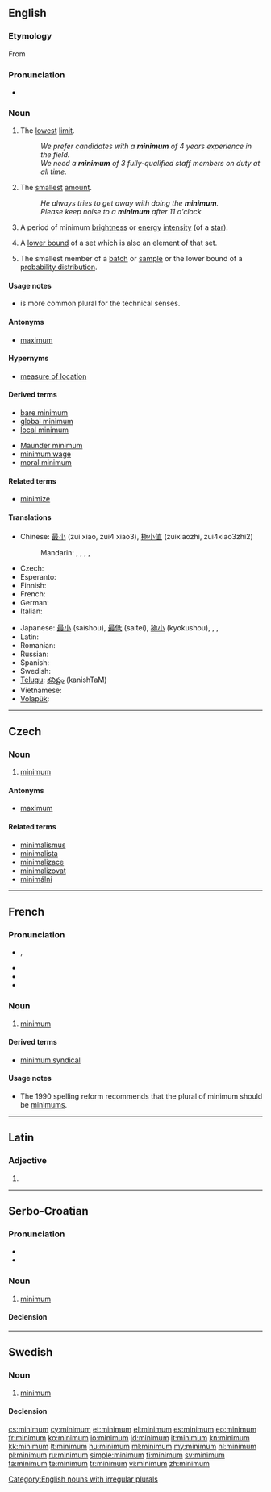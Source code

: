{{also|Minimum}}
==English==

===Etymology===
From {{etyl|la|en}} {{term|minimus||lang=la|least, smallest}}

===Pronunciation===
* {{audio|En-us-minimum.ogg|Audio (US)}}

===Noun===
{{en-noun|pl2=minima|pl=minimums}}

# The [[lowest]] [[limit]].
#: ''We prefer candidates with a '''minimum''' of 4 years experience in the field.''
#: ''We need a '''minimum''' of 3 fully-qualified staff members on duty at all time.''
# The [[smallest]] [[amount]].
#: ''He always tries to get away with doing the '''minimum'''.''
#: ''Please keep noise to a '''minimum''' after 11 o'clock''
# {{astronomy}} A period of minimum [[brightness]] or [[energy]] [[intensity]] (of a [[star]]).
#: {{usex|The Maunder '''minimum''' of the Sun reportedly corresponded to a period of great cold on Earth.}}
# {{analysis}} A [[lower bound]] of a set which is also an element of that set.
# {{statistics}} The smallest member of a [[batch]] or [[sample]] or the lower bound of a [[probability distribution]].

====Usage notes====
* {{term|minima|Minima}} is more common plural for the technical senses.

====Antonyms====
* [[maximum]]

====Hypernyms====
* {{sense|statistics}} [[measure of location]]

====Derived terms====
{{rel-top|terms derived from minimum}}
* [[bare minimum]]
* [[global minimum]]
* [[local minimum]]
{{rel-mid}}
* [[Maunder minimum]]
* [[minimum wage]]
* [[moral minimum]]
{{rel-bottom}}

====Related terms====
* [[minimize]]

====Translations====
{{trans-top|lowest limit}}
* Chinese: [[最小]] (zui xiao, zui4 xiao3), [[極小值]] (zuixiaozhi, zui4xiao3zhi2)
*: Mandarin: {{t|cmn|最小|tr=zuìxiǎo|sc=Hani}}, {{t|cmn|最小值|tr=zuìxiǎozhí|sc=Hani}}, {{t|cmn|最低|tr=zuìdī|sc=Hani}}, {{t|cmn|極小|sc=Hani}}, {{t|cmn|极小|tr=jíxiǎo|sc=Hani}}
* Czech: {{t+|cs|minimum|n}}
* Esperanto: {{t-|eo|minimumo|xs=Esperanto}}
* Finnish: {{t+|fi|minimi}}
* French: {{t+|fr|minimum}}
* German: {{t+|de|Minimum|n}}
* Italian: {{t+|it|minimo|m}}
{{trans-mid}}
* Japanese: [[最小]] (saishou), [[最低]] (saitei), [[極小]] (kyokushou), {{t|ja|最小|tr=さいしょう, saishō|sc=Jpan}}, {{t|ja|最低|tr=さいてい, saitei|sc=Jpan}}, {{t|ja|極小|tr=きょくしょう, kyokushō|sc=Jpan}}
* Latin: {{t-|la|minimum}}
* Romanian: {{t-|ro|minimum}}
* Russian: {{t+|ru|минимум|m|tr=mínimum}}
* Spanish: {{t+|es|mínimo}}
* Swedish: {{t+|sv|minimum|n}}
* [[Telugu]]: [[కనిష్టం]] (kanishTaM)
* Vietnamese: {{t+|vi|tối thiểu|xs=Vietnamese}}
* [[Volapük]]: {{t-|vo|minum}}
{{trans-bottom}}

[[Category:English nouns with irregular plurals]]

----

==Czech==

===Noun===
{{cs-noun|g=n}}

# [[#English|minimum]]

====Antonyms====
* [[maximum]]

====Related terms====
* [[minimalismus]]
* [[minimalista]]
* [[minimalizace]]
* [[minimalizovat]]
* [[minimální]]

----

==French==

===Pronunciation===
* {{IPA|/mi.ni.mɔm/|lang=fr}}, {{X-SAMPA|/mi.ni.mOm/|lang=fr}}
* {{audio|Fr-minimum.ogg|Audio}}
* {{rhymes|ɔm|lang=fr}}
* {{homophones|minimums|lang=fr}}

===Noun===
{{fr-noun|m|pl2=minima}}

# [[#English|minimum]]

====Derived terms====
* [[minimum syndical]]

====Usage notes====
* The 1990 spelling reform recommends that the plural of minimum should be [[minimums]].

----

==Latin==

===Adjective===
{{la-adj-form|minimum}}

# {{inflection of|minimus|minimus|nom|n|s|lang=la}}

----

==Serbo-Croatian==

===Pronunciation===
* {{IPA|/mǐnimum/|lang=sh}}
* {{hyphenation|mi|ni|mum}}

===Noun===
{{sh-noun|g=m|head=mìnimum|r|минимум|мѝнимум}}

# [[#English|minimum]]

====Declension====
{{sh-decl-noun
|minimum|minimumi
|minimuma|minimuma
|minimumu|minimumima
|minimum|minimume
|minimume|minimumi
|minimumu|minimumima
|minimumom|minimumima
}}

----

==Swedish==

===Noun===
{{sv-noun|g=n}}

# [[#English|minimum]]

====Declension====
{{sv-noun-n-zero}}

[[cs:minimum]]
[[cy:minimum]]
[[et:minimum]]
[[el:minimum]]
[[es:minimum]]
[[eo:minimum]]
[[fr:minimum]]
[[ko:minimum]]
[[io:minimum]]
[[id:minimum]]
[[it:minimum]]
[[kn:minimum]]
[[kk:minimum]]
[[lt:minimum]]
[[hu:minimum]]
[[ml:minimum]]
[[my:minimum]]
[[nl:minimum]]
[[pl:minimum]]
[[ru:minimum]]
[[simple:minimum]]
[[fi:minimum]]
[[sv:minimum]]
[[ta:minimum]]
[[te:minimum]]
[[tr:minimum]]
[[vi:minimum]]
[[zh:minimum]]